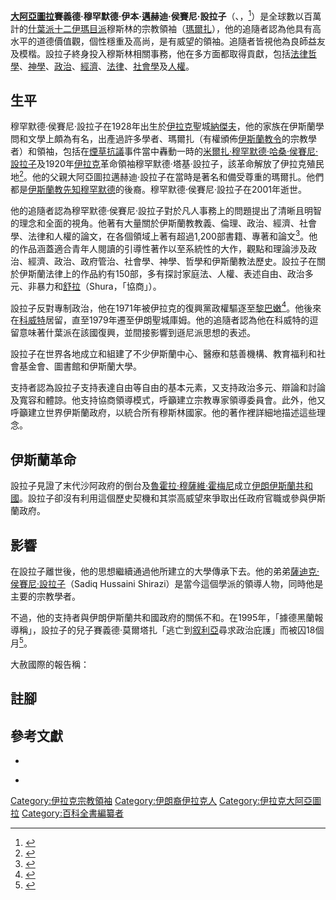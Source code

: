 {{Infobox person
|name        = 穆罕默德·伊本·邁赫迪·侯賽尼·設拉子
|image       = Muhammad ibn Mahdi al-Hussaini al-Shirazi.jpg
|birth_date  = 1928年
|birth_place = [[英屬美索不達米亞託管地|英屬美索不達米亞託管地]][[納傑夫|納傑夫]]{{flagicon|Iraq}}
|death_date  = 2001年12月17日
|death_place = [[伊朗|伊朗]][[庫姆|庫姆]]{{flagicon|Iran}}
|other_names =
|known_for   =
|occupation  = [[大阿亞圖拉|大阿亞圖拉]]
|nationality = 
}}

'''[[大阿亞圖拉|大阿亞圖拉]]賽義德·穆罕默德·伊本·邁赫迪·侯賽尼·設拉子'''（{{lang-ar|محمد الحسيني الشيرازي}}、{{lang-en|Muhammad ibn Mahdi al-Hussaini al-Shirazi}}，{{bd|1928年||2001年|12月17日}}<ref>{{harvnb|Bunt|2009|p=259}}</ref>）是全球數以百萬計的[[什葉派|什葉派]][[十二伊瑪目派|十二伊瑪目派]]穆斯林的宗教領袖（[[瑪爾扎|瑪爾扎]]），他的追隨者認為他具有高水平的道德價值觀，個性穩重及高尚，是有威望的領袖。追隨者皆視他為良師益友及模楷。設拉子終身投入穆斯林相關事務，他在多方面都取得貢獻，包括[[法律哲學|法律哲學]]、[[神學|神學]]、[[政治|政治]]、[[經濟|經濟]]、[[法律|法律]]、[[社會學|社會學]]及[[人權|人權]]。

== 生平 ==

穆罕默德·侯賽尼·設拉子在1928年出生於[[伊拉克|伊拉克]]聖城[[納傑夫|納傑夫]]，他的家族在伊斯蘭學問和文學上頗為有名，出產過許多學者、瑪爾扎（有權頒佈[[伊斯蘭教令|伊斯蘭教令]]的宗教學者）和領袖，包括在[[煙草抗議|煙草抗議]]事件當中轟動一時的[[米爾扎·穆罕默德·哈桑·侯賽尼·設拉子|米爾扎·穆罕默德·哈桑·侯賽尼·設拉子]]及1920年[[伊拉克|伊拉克]]革命領袖穆罕默德·塔基·設拉子，該革命解放了伊拉克殖民地<ref>{{harvnb|Louėr|2008|p=90}}</ref>。他的父親大阿亞圖拉邁赫迪·設拉子在當時是著名和備受尊重的瑪爾扎。他們都是[[伊斯蘭教的先知|伊斯蘭教先知]][[穆罕默德|穆罕默德]]的後裔。穆罕默德·侯賽尼·設拉子在2001年逝世。

他的追隨者認為穆罕默德·侯賽尼·設拉子對於凡人事務上的問題提出了清晰且明智的理念和全面的視角。他著有大量關於伊斯蘭教教義、倫理、政治、經濟、社會學、法律和人權的論文，在各個領域上著有超過1,200部書籍、專著和論文<ref>{{harvnb|Louėr|2008|p=94}}</ref>。他的作品涵蓋適合青年人閱讀的引導性著作以至系統性的大作，觀點和理論涉及政治、經濟、政治、政府管治、社會學、神學、哲學和伊斯蘭教法歷史。設拉子在關於伊斯蘭法律上的作品約有150部，多有探討家庭法、人權、表述自由、政治多元、非暴力和[[舒拉|舒拉]]（Shura，「協商」）。

設拉子反對專制政治，他在1971年被伊拉克的復興黨政權驅逐至[[黎巴嫩|黎巴嫩]]<ref>{{harvnb|Louėr|2008|p=120}}</ref>。他後來在[[科威特|科威特]]居留，直至1979年遷至伊朗聖城庫姆。他的追隨者認為他在科威特的逗留意味著什葉派在該國復興，並間接影響到遜尼派思想的表述。

設拉子在世界各地成立和組建了不少伊斯蘭中心、醫療和慈善機構、教育福利和社會基金會、圖書館和伊斯蘭大學。

支持者認為設拉子支持表達自由等自由的基本元素，又支持政治多元、辯論和討論及寬容和體諒。他支持協商領導模式，呼籲建立宗教專家領導委員會。此外，他又呼籲建立世界伊斯蘭政府，以統合所有穆斯林國家。他的著作裡詳細地描述這些理念。

== 伊斯蘭革命 ==

設拉子見證了末代沙阿政府的倒台及[[魯霍拉·穆薩維·霍梅尼|魯霍拉·穆薩維·霍梅尼]]成立[[伊朗伊斯蘭共和國|伊朗伊斯蘭共和國]]。設拉子卻沒有利用這個歷史契機和其崇高威望來爭取出任政府官職或參與伊斯蘭政府。

== 影響 ==

在設拉子離世後，他的思想繼續通過他所建立的大學傳承下去。他的弟弟[[薩迪克·侯賽尼·設拉子|薩迪克·侯賽尼·設拉子]]（Sadiq Hussaini Shirazi）是當今這個學派的領導人物，同時他是主要的宗教學者。

不過，他的支持者與伊朗伊斯蘭共和國政府的關係不和。在1995年，「據德黑蘭報導稱」，設拉子的兒子賽義德·莫爾塔扎「逃亡到[[叙利亞|叙利亞]]尋求政治庇護」而被囚18個月<ref>{{en}}{{cite web | url=http://www.iran.org/news/970218.htm | title=FDI Newswire - Number 36 - Feb. 18, 1997 | publisher=iran.org | date=1997-02-18 | accessdate=2012-02-20 | archive-date=2012-02-14 | archive-url=https://web.archive.org/web/20120214223340/http://www.iran.org/news/970218.htm | dead-url=no }}</ref>。

大赦國際的報告稱：

{{Cquote|大阿亞圖拉設拉子的多名支持者在1988年被拘留。同年一月，著名宗教人物及作家謝赫穆罕默德·阿明·加富里及其妻子、賽義德·侯賽因·法利在[[庫姆|庫姆]]被捕，據稱他們在被羈留期間遭到毒打。賽義德·侯賽因·法利據指在6月獲釋，穆罕默德·阿明·加富里則被教士特別法庭判處2年半監禁，法庭的審判程序不符合國際標準。同年10月，包括禮薩·蘇丹尼在內的5名設拉子支持者被捕，他們一直被單獨囚禁至年底。此外，謝赫薩迪克·扎伊米揚受到滋擾。

1995年11月，7名學生似乎受設拉子關連而被捕，他們在翌年6月獲釋。不過，其中兩人阿曼·阿拉·布謝芮和謝赫穆罕默德·卡赫塔尼分別在7月和8月再次被捕。

根據一些報告，對被拘留者的拷問方式包括毒打、剝削睡眠、電擊、恐嚇處以電刑。謝赫阿里·馬什據稱在獲釋後要求接受治療，他的右腳腳趾骨折，一直沒有得到治理<ref>{{en}}{{cite web | url=http://www.amnesty.org/en/library/asset/POL10/001/1998/en/c32b001d-e822-11dd-9deb-2b812946e43c/pol100011998en.pdf | title=Amnesty International Report 1998 | publisher=Amnesty International | date=1998-06-16 | accessdate=2012-02-21}}</ref>。}}

== 註腳 ==
{{reflist}}

== 參考文獻 ==
{{refbegin}}

*{{en}}{{Citation
|last=Bunt
|first=Gary R. 
|title=''iMuslims''
|year=2009
|publisher=The Other Press
|location=Kuala Lumpur
|isbn=9839541692
}}

*{{en}}{{Citation
|last=Louėr
|first=Laurence  
|title=''Transnational Shia politics: religious and political networks in the Gulf''
|year=2008
|publisher=Columbia University Press
|location=New York
|isbn=0231700407
}}

{{refend}}

{{normdaten}}
{{DEFAULTSORT: Shirazi, Mohammad al-Husayni}}
[[Category:伊拉克宗教領袖|Category:伊拉克宗教領袖]]
[[Category:伊朗裔伊拉克人|Category:伊朗裔伊拉克人]]
[[Category:伊拉克大阿亞圖拉|Category:伊拉克大阿亞圖拉]]
[[Category:百科全書編纂者|Category:百科全書編纂者]]